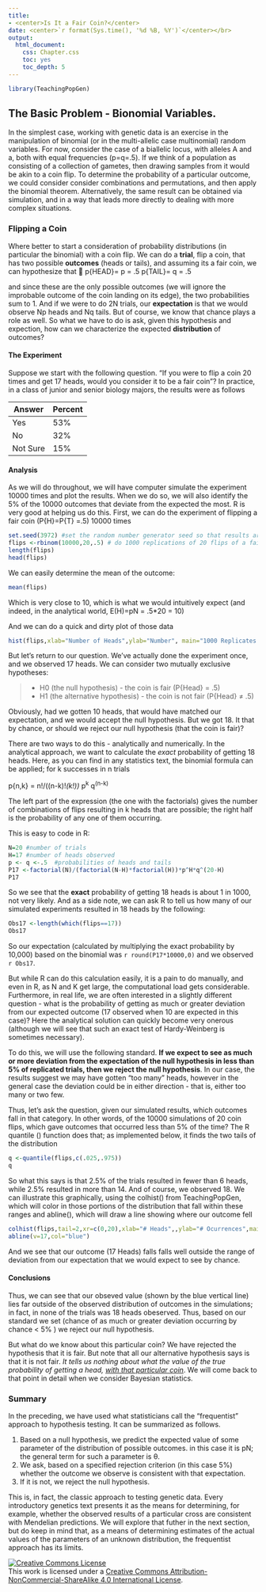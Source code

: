 ```yaml
---
title: 
- <center>Is It a Fair Coin?</center>
date: <center>`r format(Sys.time(), '%d %B, %Y')`</center></br>
output:
  html_document:
    css: Chapter.css
    toc: yes
    toc_depth: 5
---
```


```r
library(TeachingPopGen)

```

## The Basic Problem - Bionomial Variables.

In the simplest case, working with genetic data is an exercise in the manipulation of binomial (or in the multi-allelic case multinomial) random variables. For now, consider the case of a biallelic locus, with alleles A and a, both with equal frequencies (p=q=.5).  If we think of a population as consisting of a collection of gametes, then drawing samples from it would be akin to  a coin flip.  To determine the probability of a particular outcome, we  could consider consider combinations and permutations, and then apply the binomial theorem.  Alternatively, the same result can be obtained via simulation, and in a way that leads more directly to dealing with more complex situations.

### Flipping a Coin

Where better to start a consideration of probability distributions (in particular the binomial) with a coin flip.  We can do a **trial**, flip a coin, that has two possible **outcomes** (heads or tails), and assuming its a fair coin, we can hypothesize that

p{HEAD}= p = .5
p{TAIL}= q = .5

and since these are the only possible outcomes (we will ignore the improbable outcome of the coin landing on its edge), the two probabilities sum to 1.  And if we were to do 2N trials, our **expectation** is that  we would observe Np heads and Nq tails.  But of course, we know that chance plays a role as well.  So what we have to do is ask, given this hypothesis and expection, how can we characterize the expected **distribution** of outcomes?  

#### The Experiment

Suppose we start with the following question.  "If you were to flip a coin 20 times and get 17 heads, would you consider it to be a fair coin"?  In practice, in a class of junior and senior biology majors, the results were as follows

Answer | Percent
---|---
Yes | 53%  
No  | 32%  
Not Sure | 15% 

#### Analysis

As we will do throughout, we will have  computer simulate the experiment 10000 times and plot the results.  When we do so, we will also identify the 5% of the 10000 outcomes that deviate from the expected the most.  R is very good at helping us do this.  First, we can do the experiment of flipping a fair coin (P{H}=P{T} =.5) 10000 times
```r
set.seed(3972) #set the random number generator seed so that results are reproducible
flips <-rbinom(10000,20,.5) # do 1000 replications of 20 flips of a fair coin
length(flips)
head(flips)

```
We can easily determine the mean of the outcome:

```r
mean(flips)
```
Which is very close to 10, which is what we would intuitively expect (and indeed, in the analytical world, E(H)=pN = .5*20 = 10)

And we can do a quick and dirty plot of those data
```r
hist(flips,xlab="Number of Heads",ylab="Number", main="1000 Replicates of 20 Coin Flips", xlim =c(0,20))
```


But let's return to our question.  We've actually done the experiment once, and we observed 17 heads.  We can consider two mutually exclusive hypotheses:

>* H0 (the null hypothesis) - the coin is fair (P{Head} = .5)
>* H1 (the alternative hypothesis) - the coin is not fair (P{Head} ≠ .5)

Obviously, had we gotten 10 heads, that would have matched our expectation, and we would accept the null hypothesis.  But we got 18.  It that by chance, or should we reject our null hypothesis (that the coin is fair)?

There are two ways to do this - analytically and numerically.  In the analytical approach, we want to calculate the *exact* probability of getting 18 heads.  Here, as you can find in any statistics text, the binomial formula can be applied; for k successes in n trials

p{n,k} = n!/((n-k)!*(k!)) *p^k^ q^(n-k)^

The left part of the expression (the one with the factorials) gives the number of combinations of flips resulting in k heads that are possible; the right half is the probability of any one of them occurring.

This is easy to code in R:

```r
N=20 #number of trials
H=17 #number of heads observed
p <- q <-.5  #probabilities of heads and tails
P17 <-factorial(N)/(factorial(N-H)*factorial(H))*p^H*q^(20-H)
P17
```
So we see that the **exact** probability of getting 18 heads is about 1 in 1000, not very likely.  And as a side note, we can ask R to tell us how many of our simulated experiments resulted in 18 heads by the following:

```r
Obs17 <-length(which(flips==17))
Obs17
```
So our expectation (calculated by multiplying the exact probability by 10,000) based on the binomial was `r round(P17*10000,0)` and we observed `r Obs17`.

But while R can do this calculation easily, it is a pain to do manually, and even in R, as N and K get large, the computational load gets considerable.  Furthermore, in real life, we are often interested in a slightly different question - what is the probability of getting as much or greater deviation from our expected outcome (17 observed when 10 are expected in this case)?  Here the analytical solution can quickly become very onerous (although we will see that such an exact test of Hardy-Weinberg is sometimes necessary).

To do this, we will use the following standard.  **If we expect to see as much or more deviation from the expectation of the null hypothesis in less than 5% of replicated trials, then we reject the null hypothesis**.  In our case, the results suggest we may have gotten "too many" heads, however in the general case the deviation could be in either direction - that is, either too many or two few.  

Thus, let's ask the question,  given our simulated results, which outcomes fall in that category.  In other words, of the 10000 simulations of 20 coin flips, which gave outcomes that occurred less than 5% of the time?  The R quantile () function does that; as implemented below, it finds the two tails of the distribution 
```r

q <-quantile(flips,c(.025,.975))
q
```
So what this says is that 2.5% of the trials resulted in fewer than 6 heads, while 2.5% resulted in more than 14.  And of course, we observed 18.  We can illustrate this graphically, using the  colhist() from TeachingPopGen, which will color in those portions of the distribution that fall within these ranges and abline(), which will draw a line showing where our outcome fell
```r

colhist(flips,tail=2,xr=c(0,20),xlab="# Heads",,ylab="# Ocurrences",main="Is it a Fair Coin?")
abline(v=17,col="blue")
```
And we see that our outcome (17 Heads) falls falls well outside the range of deviation from our expectation that we would expect to see by chance.


#### Conclusions

Thus, we can see that our obseved value (shown by the blue vertical line) lies far outside of the observed distribution of outcomes in the simulations; in fact, in none of the trials was 18 heads obeserved.  Thus, based on our standard we set (chance of as much or greater deviation occurring by chance < 5% ) we reject our null hypothesis.

But what do we know about this particular coin?  We have rejected the hypothesis that it is fair.  But note that all our alternative hypothesis says is that it is not fair.  *It tells us nothing about what the value of the true probability of getting a head, <u>with that particular coin</u>*.  We will come back to that point in detail when we consider Bayesian statistics.

### Summary

In the preceding, we have used what statisticians call the "frequentist" approach to hypothesis testing.  It can be summarized as follows.

1.  Based on a null hypothesis, we predict the expected value of some parameter of the distribution of possible outcomes.  in this case it is pN; the general term for such a parameter is &theta;.
2.  We ask, based on a specified rejection criterion (in this case 5%) whether the outcome we observe is consistent with that expectation.
3.  If it is not, we reject the null hypothesis.


This is, in fact, the classic approach to testing genetic data.  Every introductory genetics text presents it as the means for determining, for example, whether the observed results of a particular cross are consistent with Mendelian predictions.  We will explore that futher in the next section, but do keep in mind that, as a means of determining estimates of the actual values of the parameters of an unknown distribution, the frequentist approach has its limits.

<a rel="license" href="http://creativecommons.org/licenses/by-nc-sa/4.0/deed.en_US"><img alt="Creative Commons License" style="border-width:0" src="http://i.creativecommons.org/l/by-nc-sa/4.0/88x31.png" /></a><br />This work is licensed under a <a rel="license" href="http://creativecommons.org/licenses/by-nc-sa/4.0/deed.en_US">Creative Commons Attribution-NonCommercial-ShareAlike 4.0 International License</a>.
